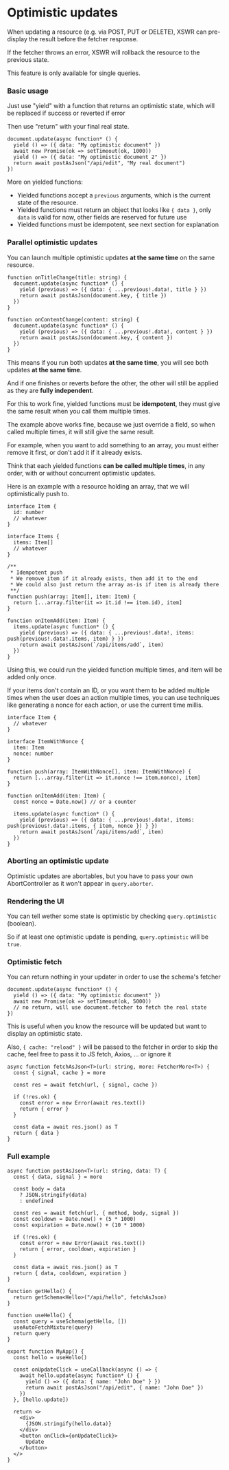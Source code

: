 # Optimistic updates

When updating a resource (e.g. via POST, PUT or DELETE), XSWR can pre-display the result before the fetcher response.

If the fetcher throws an error, XSWR will rollback the resource to the previous state.

This feature is only available for single queries.

### Basic usage

Just use "yield" with a function that returns an optimistic state, which will be replaced if success or reverted if error

Then use "return" with your final real state.

```tsx
document.update(async function* () {
  yield () => ({ data: "My optimistic document" })
  await new Promise(ok => setTimeout(ok, 1000))
  yield () => ({ data: "My optimistic document 2" })
  return await postAsJson("/api/edit", "My real document")
})
```

More on yielded functions:
- Yielded functions accept a `previous` arguments, which is the current state of the resource.
- Yielded functions must return an object that looks like `{ data }`, only `data` is valid for now, other fields are reserved for future use
- Yielded functions must be idempotent, see next section for explanation

### Parallel optimistic updates

You can launch multiple optimistic updates **at the same time** on the same resource.

```tsx
function onTitleChange(title: string) {
  document.update(async function* () {
    yield (previous) => ({ data: { ...previous!.data!, title } })
    return await postAsJson(document.key, { title })
  })
}
```

```tsx
function onContentChange(content: string) {
  document.update(async function* () {
    yield (previous) => ({ data: { ...previous!.data!, content } })
    return await postAsJson(document.key, { content })
  })
}
```

This means if you run both updates **at the same time**, you will see both updates **at the same time**.

And if one finishes or reverts before the other, the other will still be applied as they are **fully independent**.

For this to work fine, yielded functions must be **idempotent**, they must give the same result when you call them multiple times.

The example above works fine, because we just override a field, so when called multiple times, it will still give the same result.

For example, when you want to add something to an array, you must either remove it first, or don't add it if it already exists.

Think that each yielded functions **can be called multiple times**, in any order, with or without concurrent optimistic updates.

Here is an example with a resource holding an array, that we will optimistically push to.

```tsx
interface Item {
  id: number
  // whatever
}

interface Items {
  items: Item[]
  // whatever
}

/**
 * Idempotent push
 * We remove item if it already exists, then add it to the end
 * We could also just return the array as-is if item is already there
 **/
function push(array: Item[], item: Item) {
  return [...array.filter(it => it.id !== item.id), item]
}

function onItemAdd(item: Item) {
  items.update(async function* () {
    yield (previous) => ({ data: { ...previous!.data!, items: push(previous!.data!.items, item) } })
    return await postAsJson(`/api/items/add`, item)
  })
}
```

Using this, we could run the yielded function multiple times, and item will be added only once.

If your items don't contain an ID, or you want them to be added multiple times when the user does an action multiple times, you can use techniques like generating a nonce for each action, or use the current time millis.

```tsx
interface Item {
  // whatever
}

interface ItemWithNonce {
  item: Item
  nonce: number
}

function push(array: ItemWithNonce[], item: ItemWithNonce) {
  return [...array.filter(it => it.nonce !== item.nonce), item]
}

function onItemAdd(item: Item) {
  const nonce = Date.now() // or a counter

  items.update(async function* () {
    yield (previous) => ({ data: { ...previous!.data!, items: push(previous!.data!.items, { item, nonce }) } })
    return await postAsJson(`/api/items/add`, item)
  })
}
```

### Aborting an optimistic update

Optimistic updates are abortables, but you have to pass your own AbortController as it won't appear in `query.aborter`.

### Rendering the UI

You can tell wether some state is optimistic by checking `query.optimistic` (boolean).

So if at least one optimistic update is pending, `query.optimistic` will be `true`.

### Optimistic fetch

You can return nothing in your updater in order to use the schema's fetcher

```tsx
document.update(async function* () {
  yield () => ({ data: "My optimistic document" })
  await new Promise(ok => setTimeout(ok, 5000))
  // no return, will use document.fetcher to fetch the real state
})
```

This is useful when you know the resource will be updated but want to display an optimistic state.

Also, `{ cache: "reload" }` will be passed to the fetcher in order to skip the cache, feel free to pass it to JS fetch, Axios, ... or ignore it

```tsx
async function fetchAsJson<T>(url: string, more: FetcherMore<T>) {
  const { signal, cache } = more

  const res = await fetch(url, { signal, cache })

  if (!res.ok) {
    const error = new Error(await res.text())
    return { error }
  }

  const data = await res.json() as T
  return { data }
}
```

### Full example 

```tsx
async function postAsJson<T>(url: string, data: T) {
  const { data, signal } = more

  const body = data 
    ? JSON.stringify(data) 
    : undefined

  const res = await fetch(url, { method, body, signal })
  const cooldown = Date.now() + (5 * 1000)
  const expiration = Date.now() + (10 * 1000)

  if (!res.ok) {
    const error = new Error(await res.text())
    return { error, cooldown, expiration }
  }

  const data = await res.json() as T
  return { data, cooldown, expiration }
}

function getHello() {
  return getSchema<Hello>("/api/hello", fetchAsJson)
}

function useHello() {
  const query = useSchema(getHello, [])
  useAutoFetchMixture(query)
  return query
}

export function MyApp() {
  const hello = useHello()

  const onUpdateClick = useCallback(async () => {
    await hello.update(async function* () {
      yield () => ({ data: { name: "John Doe" } })
      return await postAsJson("/api/edit", { name: "John Doe" })
    })
  }, [hello.update])

  return <>
    <div>
      {JSON.stringify(hello.data)}
    </div>
    <button onClick={onUpdateClick}>
      Update
    </button>
  </>
}
```